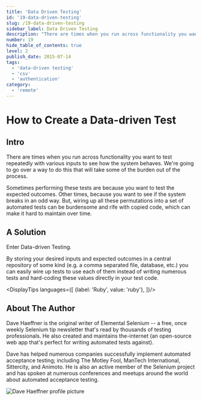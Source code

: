 ```yaml
---
title: 'Data Driven Testing'
id: '19-data-driven-testing'
slug: /19-data-driven-testing
sidebar_label: Data Driven Testing
description: "There are times when you run across functionality you want to test repeatedly with various inputs to see how the system behaves. We're going to go over a way to do this that will take some of the burden out of the process."
number: 19
hide_table_of_contents: true
level: 2
publish_date: 2015-07-14
tags:
  - 'data-driven testing'
  - 'csv'
  - 'authentication'
category:
  - 'remote'
---
```


# How to Create a Data-driven Test

## Intro

There are times when you run across functionality you want to test repeatedly with various inputs to see how the
system behaves. We're going to go over a way to do this that will take some of the burden out of the process.

Sometimes performing these tests are because you want to test the expected outcomes. Other times, because you
want to see if the system breaks in an odd way. But, wiring up all these permutations into a set of automated
tests can be burdensome and rife with copied code, which can make it hard to maintain over time.

## A Solution

Enter Data-driven Testing.

By storing your desired inputs and expected outcomes in a central repository of some kind (e.g. a comma separated
file, database, etc.) you can easily wire up tests to use each of them instead of writing numerous tests and
hard-coding these values directly in your test code.



<DisplayTips languages={[
    {label: 'Ruby', value: 'ruby'},
]}/>


## About The Author

Dave Haeffner is the original writer of Elemental Selenium -- a free, once weekly Selenium tip newsletter that's read
by thousands of testing professionals. He also created and maintains the-internet (an open-source web app that's
perfect for writing automated tests against).

Dave has helped numerous companies successfully implement automated acceptance testing; including The Motley Fool,
ManTech International, Sittercity, and Animoto. He is also an active member of the Selenium project and has spoken
at numerous conferences and meetups around the world about automated acceptance testing.

![Dave Haeffner profile picture](/img/authors/dave-haeffner.jpeg#author-img 'a title')